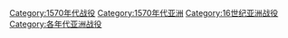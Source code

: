 [[Category:1570年代战役|Category:1570年代战役]]
[[Category:1570年代亚洲|Category:1570年代亚洲]]
[[Category:16世纪亚洲战役|Category:16世纪亚洲战役]]
[[Category:各年代亚洲战役|Category:各年代亚洲战役]]